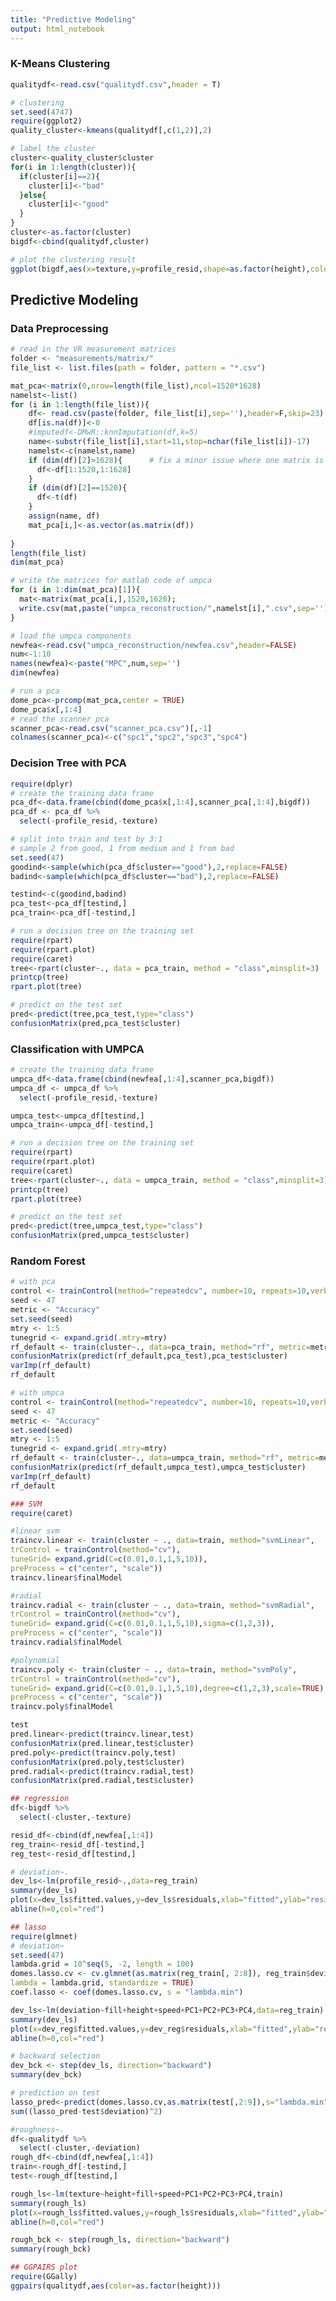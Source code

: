 ```yaml
---
title: "Predictive Modeling"
output: html_notebook
---
```


### K-Means Clustering
```r
qualitydf<-read.csv("qualitydf.csv",header = T)
```

```r
# clustering
set.seed(4747)
require(ggplot2)
quality_cluster<-kmeans(qualitydf[,c(1,2)],2)
```

```r
# label the cluster
cluster<-quality_cluster$cluster
for(i in 1:length(cluster)){
  if(cluster[i]==2){
    cluster[i]<-"bad"
  }else{
    cluster[i]<-"good"
  }
}
cluster<-as.factor(cluster)
bigdf<-cbind(qualitydf,cluster)

# plot the clustering result
ggplot(bigdf,aes(x=texture,y=profile_resid,shape=as.factor(height),color=cluster))+geom_point()+coord_flip()+theme_classic()
```

## Predictive Modeling
### Data Preprocessing

```r
# read in the VR measurement matrices 
folder <- "measurements/matrix/"
file_list <- list.files(path = folder, pattern = "*.csv")

mat_pca<-matrix(0,nrow=length(file_list),ncol=1520*1628)
namelst<-list()
for (i in 1:length(file_list)){
    df<- read.csv(paste(folder, file_list[i],sep=''),header=F,skip=23)
    df[is.na(df)]<-0
    #imputedf<-DMwR::knnImputation(df,k=5)
    name<-substr(file_list[i],start=11,stop=nchar(file_list[i])-17)
    namelst<-c(namelst,name)
    if (dim(df)[2]>1628){      # fix a minor issue where one matrix is reversed
      df<-df[1:1520,1:1628]
    }
    if (dim(df)[2]==1520){
      df<-t(df)
    }
    assign(name, df) 
    mat_pca[i,]<-as.vector(as.matrix(df))
    
}
length(file_list)
dim(mat_pca)
```


```r
# write the matrices for matlab code of umpca
for (i in 1:dim(mat_pca)[1]){
  mat<-matrix(mat_pca[i,],1520,1628);
  write.csv(mat,paste("umpca_reconstruction/",namelst[i],".csv",sep=''))
}
```

```r
# load the umpca components
newfea<-read.csv("umpca_reconstruction/newfea.csv",header=FALSE)
num<-1:10
names(newfea)<-paste("MPC",num,sep='')
dim(newfea)
```


```r
# run a pca
dome_pca<-prcomp(mat_pca,center = TRUE)
dome_pca$x[,1:4]
# read the scanner pca
scanner_pca<-read.csv("scanner_pca.csv")[,-1]
colnames(scanner_pca)<-c("spc1","spc2","spc3","spc4")
```

### Decision Tree with PCA
```r
require(dplyr)
# create the training data frame
pca_df<-data.frame(cbind(dome_pca$x[,1:4],scanner_pca[,1:4],bigdf))
pca_df <- pca_df %>%
  select(-profile_resid,-texture)

# split into train and test by 3:1
# sample 2 from good, 1 from medium and 1 from bad
set.seed(47)
goodind<-sample(which(pca_df$cluster=="good"),2,replace=FALSE)
badind<-sample(which(pca_df$cluster=="bad"),2,replace=FALSE)

testind<-c(goodind,badind)
pca_test<-pca_df[testind,]
pca_train<-pca_df[-testind,]

# run a decision tree on the training set
require(rpart)
require(rpart.plot)
require(caret)
tree<-rpart(cluster~., data = pca_train, method = "class",minsplit=3)
printcp(tree)
rpart.plot(tree)

# predict on the test set
pred<-predict(tree,pca_test,type="class")
confusionMatrix(pred,pca_test$cluster)
```

### Classification with UMPCA
```r
# create the training data frame
umpca_df<-data.frame(cbind(newfea[,1:4],scanner_pca,bigdf))
umpca_df <- umpca_df %>%
  select(-profile_resid,-texture)

umpca_test<-umpca_df[testind,]
umpca_train<-umpca_df[-testind,]

# run a decision tree on the training set
require(rpart)
require(rpart.plot)
require(caret)
tree<-rpart(cluster~., data = umpca_train, method = "class",minsplit=3)
printcp(tree)
rpart.plot(tree)

# predict on the test set
pred<-predict(tree,umpca_test,type="class")
confusionMatrix(pred,umpca_test$cluster)
```

### Random Forest
```r
# with pca
control <- trainControl(method="repeatedcv", number=10, repeats=10,verboseIter = FALSE,sampling = "up")
seed <- 47
metric <- "Accuracy"
set.seed(seed)
mtry <- 1:5
tunegrid <- expand.grid(.mtry=mtry)
rf_default <- train(cluster~., data=pca_train, method="rf", metric=metric, tuneGrid=tunegrid, trControl=control,preProcess = c("scale", "center"))
confusionMatrix(predict(rf_default,pca_test),pca_test$cluster)
varImp(rf_default)
rf_default
```

```r
# with umpca
control <- trainControl(method="repeatedcv", number=10, repeats=10,verboseIter = FALSE,sampling = "up")
seed <- 47
metric <- "Accuracy"
set.seed(seed)
mtry <- 1:5
tunegrid <- expand.grid(.mtry=mtry)
rf_default <- train(cluster~., data=umpca_train, method="rf", metric=metric, tuneGrid=tunegrid, trControl=control,preProcess = c("scale", "center"))
confusionMatrix(predict(rf_default,umpca_test),umpca_test$cluster)
varImp(rf_default)
rf_default
```


```r
### SVM
require(caret)

#linear svm
traincv.linear <- train(cluster ~ ., data=train, method="svmLinear",
trControl = trainControl(method="cv"),
tuneGrid= expand.grid(C=c(0.01,0.1,1,5,10)),
preProcess = c("center", "scale"))
traincv.linear$finalModel

#radial
traincv.radial <- train(cluster ~ ., data=train, method="svmRadial",
trControl = trainControl(method="cv"),
tuneGrid= expand.grid(C=c(0.01,0.1,1,5,10),sigma=c(1,2,3)),
preProcess = c("center", "scale"))
traincv.radial$finalModel

#polynomial
traincv.poly <- train(cluster ~ ., data=train, method="svmPoly",
trControl = trainControl(method="cv"),
tuneGrid= expand.grid(C=c(0.01,0.1,1,5,10),degree=c(1,2,3),scale=TRUE),
preProcess = c("center", "scale"))
traincv.poly$finalModel

test
pred.linear<-predict(traincv.linear,test)
confusionMatrix(pred.linear,test$cluster)
pred.poly<-predict(traincv.poly,test)
confusionMatrix(pred.poly,test$cluster)
pred.radial<-predict(traincv.radial,test)
confusionMatrix(pred.radial,test$cluster)

## regression
df<-bigdf %>%
  select(-cluster,-texture)

resid_df<-cbind(df,newfea[,1:4])
reg_train<-resid_df[-testind,]
reg_test<-resid_df[testind,]

# deviation~.
dev_ls<-lm(profile_resid~.,data=reg_train)
summary(dev_ls)
plot(x=dev_ls$fitted.values,y=dev_ls$residuals,xlab="fitted",ylab="residual")
abline(h=0,col="red")

## lasso
require(glmnet)
# deviation~
set.seed(47)
lambda.grid = 10^seq(5, -2, length = 100)
domes.lasso.cv <- cv.glmnet(as.matrix(reg_train[, 2:8]), reg_train$deviation, alpha = 1,
lambda = lambda.grid, standardize = TRUE)
coef.lasso <- coef(domes.lasso.cv, s = "lambda.min")

dev_ls<-lm(deviation~fill+height+speed+PC1+PC2+PC3+PC4,data=reg_train)
summary(dev_ls)
plot(x=dev_reg$fitted.values,y=dev_reg$residuals,xlab="fitted",ylab="residual")
abline(h=0,col="red")

# backward selection
dev_bck <- step(dev_ls, direction="backward")
summary(dev_bck)

# prediction on test
lasso_pred<-predict(domes.lasso.cv,as.matrix(test[,2:9]),s="lambda.min")
sum((lasso_pred-test$deviation)^2)
```

```r
#roughness~.
df<-qualitydf %>%
  select(-cluster,-deviation)
rough_df<-cbind(df,newfea[,1:4])
train<-rough_df[-testind,]
test<-rough_df[testind,]

rough_ls<-lm(texture~height+fill+speed+PC1+PC2+PC3+PC4,train)
summary(rough_ls)
plot(x=rough_ls$fitted.values,y=rough_ls$residuals,xlab="fitted",ylab="residual")
abline(h=0,col="red")

rough_bck <- step(rough_ls, direction="backward")
summary(rough_bck)

## GGPAIRS plot
require(GGally)
ggpairs(qualitydf,aes(color=as.factor(height)))
```